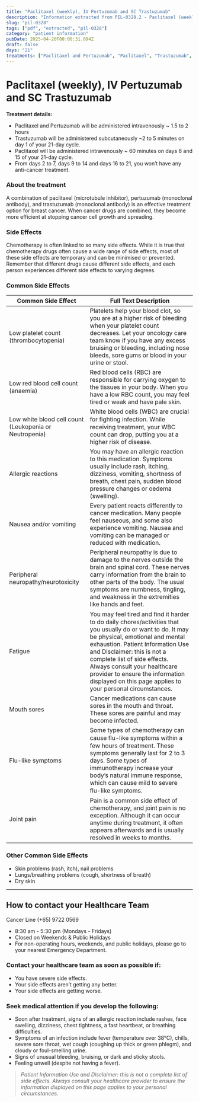 ```yaml
---
title: "Paclitaxel (weekly), IV Pertuzumab and SC Trastuzumab"
description: "Information extracted from PIL-0328.2 - Paclitaxel (weekly), IV Pertuzumab and SC Trastuzumab.pdf"
slug: "pil-0328"
tags: ["pdf", "extracted", "pil-0328"]
category: "patient information"
pubDate: 2025-04-20T08:00:31.094Z
draft: false
days: "21"
treatments: ["Paclitaxel and Pertuzumab", "Paclitaxel", "Trastuzumab", "Rest"]
---
```



# Paclitaxel (weekly), IV Pertuzumab and SC Trastuzumab

<TreatmentGrid days={Number(days)} treatments={treatments} />



**Treatment details:**
- Paclitaxel and Pertuzumab will be administered intravenously ~ 1.5 to 2 hours
- Trastuzumab will be administered subcutaneously ~2 to 5 minutes on day 1 of your 21-day cycle.
- Paclitaxel will be administered intravenously ~ 60 minutes on days 8 and 15 of your 21-day cycle.
- From days 2 to 7, days 9 to 14 and days 16 to 21, you won’t have any anti-cancer treatment.

### About the treatment

A combination of paclitaxel (microtubule inhibitor), pertuzumab (monoclonal antibody), and
trastuzumab (monoclonal antibody) is an effective treatment option for breast cancer. When cancer
drugs are combined, they become more efficient at stopping cancer cell growth and spreading.

### Side Effects
Chemotherapy is often linked to so many side effects. While it is true that chemotherapy drugs often
cause a wide range of side effects, most of these side effects are temporary and can be minimised or
prevented. Remember that different drugs cause different side effects, and each person experiences
different side effects to varying degrees.

### Common Side Effects

| Common Side Effect | Full Text Description |
|--------------------|----------------------|
| Low platelet count (thrombocytopenia) | Platelets help your blood clot, so you are at a higher risk of bleeding when your platelet count decreases. Let your oncology care team know if you have any excess bruising or bleeding, including nose bleeds, sore gums or blood in your urine or stool. |
| Low red blood cell count (anaemia) | Red blood cells (RBC) are responsible for carrying oxygen to the tissues in your body. When you have a low RBC count, you may feel tired or weak and have pale skin. |
| Low white blood cell count (Leukopenia or Neutropenia) | White blood cells (WBC) are crucial for ﬁghting infection. While receiving treatment, your WBC count can drop, putting you at a higher risk of disease. |
| Allergic reactions | You may have an allergic reaction to this medication. Symptoms usually include rash, itching, dizziness, vomiting, shortness of breath, chest pain, sudden blood pressure changes or oedema (swelling). |
| Nausea and/or vomiting | Every patient reacts differently to cancer medication. Many people feel nauseous, and some also experience vomiting. Nausea and vomiting can be managed or reduced with medication. |
| Peripheral neuropathy/neurotoxicity | Peripheral neuropathy is due to damage to the nerves outside the brain and spinal cord. These nerves carry information from the brain to other parts of the body. The usual symptoms are numbness, tingling, and weakness in the extremities like hands and feet. |
| Fatigue | You may feel tired and ﬁnd it harder to do daily chores/activities that you usually do or want to do. It may be physical, emotional and mental exhaustion. Patient Information Use and Disclaimer: this is not a complete list of side effects. Always consult your healthcare provider to ensure the information displayed on this page applies to your personal circumstances. |
| Mouth sores | Cancer medications can cause sores in the mouth and throat. These sores are painful and may become infected. |
| Flu-like symptoms | Some types of chemotherapy can cause ﬂu-like symptoms within a few hours of treatment. These symptoms generally last for 2 to 3 days. Some types of immunotherapy increase your body’s natural immune response, which can cause mild to severe ﬂu-like symptoms. |
| Joint pain | Pain is a common side effect of chemotherapy, and joint pain is no exception. Although it can occur anytime during treatment, it often appears afterwards and is usually resolved in weeks to months. |

### Other Common Side Effects

- Skin problems (rash, itch), nail problems
- Lungs/breathing problems (cough, shortness of breath)
- Dry skin


---
## How to contact your Healthcare Team
<span class="text-red-500 font-bold text-xl">
Cancer Line (+65) 9722 0569
</span>

- 8:30 am - 5:30 pm (Mondays - Fridays)
- Closed on Weekends & Public Holidays
- For non-operating hours, weekends, and public holidays, please go to your nearest Emergency Department.

### Contact your healthcare team as soon as possible if:
- You have severe side effects.
- Your side effects aren’t getting any better.
- Your side effects are getting worse.

### Seek medical attention if you develop the following:
- Soon after treatment, signs of an allergic reaction include rashes, face swelling, dizziness, chest tightness, a fast heartbeat, or breathing difficulties.
- Symptoms of an infection include fever (temperature over 38°C), chills, severe sore throat, wet cough (coughing up thick or green phlegm), and cloudy or foul-smelling urine.
- Signs of unusual bleeding, bruising, or dark and sticky stools.
- Feeling unwell (despite not having a fever).

> _Patient Information Use and Disclaimer: this is not a complete list of side effects. Always consult your healthcare provider to ensure the information displayed on this page applies to your personal circumstances._
